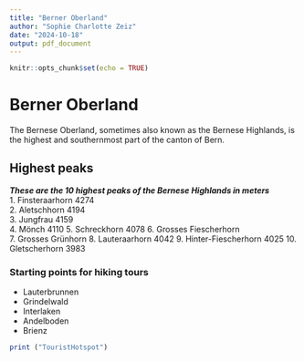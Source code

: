 ```yaml
---
title: "Berner Oberland"
author: "Sophie Charlotte Zeiz"
date: "2024-10-18"
output: pdf_document
---
```


```r
knitr::opts_chunk$set(echo = TRUE)
```

# Berner Oberland

The Bernese Oberland, sometimes also known as the Bernese Highlands, is the highest and southernmost part of the canton of Bern.

## Highest peaks
***These are the 10 highest peaks of the Bernese Highlands in meters***\
1.	Finsteraarhorn	4274	 
2.	Aletschhorn	4194	 
3.	Jungfrau	4159	 
4.	Mönch	4110 
5.	Schreckhorn	4078
6.	Grosses Fiescherhorn	 
7.	Grosses Grünhorn
8.	Lauteraarhorn	4042
9.	Hinter-Fiescherhorn	4025
10.	Gletscherhorn	3983

### Starting points for hiking tours
- Lauterbrunnen
- Grindelwald
- Interlaken
- Andelboden
- Brienz


```r
print ("TouristHotspot")
```
